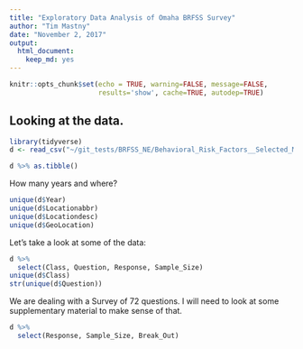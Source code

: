 ```yaml
---
title: "Exploratory Data Analysis of Omaha BRFSS Survey"
author: "Tim Mastny"
date: "November 2, 2017"
output: 
  html_document:
    keep_md: yes
---
```


```r
knitr::opts_chunk$set(echo = TRUE, warning=FALSE, message=FALSE, 
                      results='show', cache=TRUE, autodep=TRUE)
```

## Looking at the data.

```r
library(tidyverse)
d <- read_csv("~/git_tests/BRFSS_NE/Behavioral_Risk_Factors__Selected_Metropolitan_Area_Risk_Trends__SMART__MMSA_Prevalence_Data__2011_to_Present_.csv")

d %>% as.tibble()
```

How many years and where?

```r
unique(d$Year)
unique(d$Locationabbr)
unique(d$Locationdesc)
unique(d$GeoLocation)
```

Let's take a look at some of the data:

```r
d %>%
  select(Class, Question, Response, Sample_Size)
unique(d$Class)
str(unique(d$Question))
```

We are dealing with a Survey of 72 questions. I will need to look at some supplementary material to make sense of that. 

```r
d %>%
  select(Response, Sample_Size, Break_Out)
```





